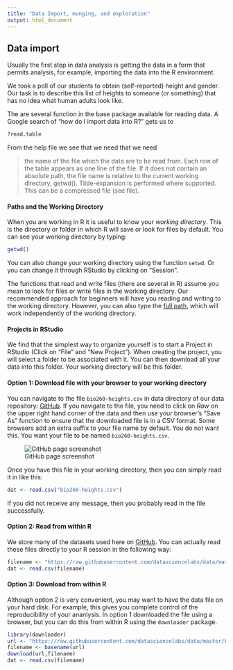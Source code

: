 ```yaml
---
title: "Data Import, munging, and exploration"
output: html_document
---
```



## Data import

Usually the first step in data analysis is getting the data in a form that permits analysis, for example, importing the data into the R environment. 

We took a poll of our students to obtain (self-reported) height and gender. Our task is to describe this list of heights to someone (or something) that has no idea what human adults look like.

The are several function in the base package available for reading data. A Google search of "how do I import data into R?" gets us to 

```r
?read.table
```

From the help file we see that we need that we need 

> the name of the file which the data are to be read from. Each row of the table appears as one line of the file. If it does not contain an absolute path, the file name is relative to the current working directory, getwd(). Tilde-expansion is performed where supported. This can be a compressed file (see file).

#### Paths and the Working Directory

When you are working in R it is useful to know your _working directory_. This is the directory or folder in which R will save or look for files by default. You can see your working directory by typing:

```r
getwd()
```

You can also change your working directory using the function `setwd`. Or you can change it through RStudio by clicking on "Session". 

The functions that read and write files (there are several in R) assume you mean to look for files or write files in the working directory. Our recommended approach for beginners will have you reading and writing to the working directory. However, you can also type the [full path](http://www.computerhope.com/jargon/a/absopath.htm), which will work independently of the working directory.

#### Projects in RStudio

We find that the simplest way to organize yourself is to start a Project in RStudio (Click on "File" and "New Project"). When creating the project, you will select a folder to be associated with it. You can then download all your data into this folder. Your working directory will be this folder.

 
#### Option 1: Download file with your browser to your working directory


You can navigate to the file `bio260-heights.csv` in data directory of our data repository:
[GitHub](https://github.com/datasciencelabs/data). If you navigate to the file, you need to click on *Raw* on the
upper right hand corner of the data and then use your browser's "Save
As" function to ensure that the downloaded file is in a CSV
format. Some browsers add an extra suffix to your file name by
default. You do not want this. You want your file to be named
`bio260-heights.csv`. 

![GitHub page screenshot](screenshot.png)

Once you have this file in your working directory, then you can simply read it in like this:

```r
dat <- read.csv("bio260-heights.csv")
```

If you did not receive any message, then you probably read in the file successfully.

#### Option 2: Read from within R 

We store many of the datasets used here on [GitHub](https://github.com/datasciencelabs/data). You can actually read these files directly to your R session in the following way:

```r
filename <- "https://raw.githubusercontent.com/datasciencelabs/data/master/bio260-heights.csv"
dat <- read.csv(filename)
```

#### Option 3: Download from within R 

Although option 2 is very convenient, you may want to have the data file on your hard disk. For example, this gives you complete control of the reproducibility of your ananlysis. In option 1 downloaded the file using a browser, but you can do this from within R using the `downloader` package.

```r
library(downloader)
url <- "https://raw.githubusercontent.com/datasciencelabs/data/master/bio260-heights.csv"
filename <- basename(url)
download(url,filename)
dat <- read.csv(filename)
```

 